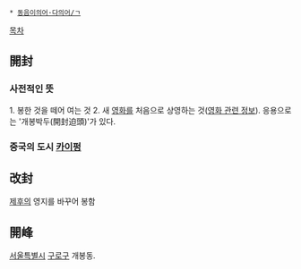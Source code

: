  * [[동음이의어·다의어/ㄱ]]

[[목차]]
== 開封 ==
=== 사전적인 뜻 ===
1. 봉한 것을 떼어 여는 것
2. 새 [[영화]]를 처음으로 상영하는 것([[영화 관련 정보]]). 응용으로는 '개봉박두(開封迫頭)'가 있다.

=== 중국의 도시 [[카이펑]] ===

== 改封 ==
[[제후]]의 영지를 바꾸어 봉함

== 開峰 ==
[[서울특별시]] [[구로구]] 개봉동.
